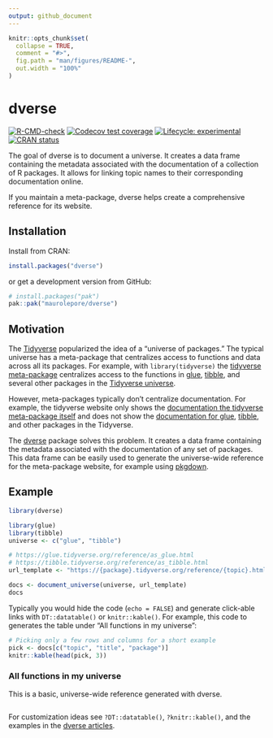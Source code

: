 ```yaml
---
output: github_document
---
```


<!-- README.md is generated from README.Rmd. Please edit that file -->

```r
knitr::opts_chunk$set(
  collapse = TRUE,
  comment = "#>",
  fig.path = "man/figures/README-",
  out.width = "100%"
)
```

# dverse

<!-- badges: start -->
[![R-CMD-check](https://github.com/maurolepore/dverse/actions/workflows/R-CMD-check.yaml/badge.svg)](https://github.com/maurolepore/dverse/actions/workflows/R-CMD-check.yaml)
[![Codecov test coverage](https://codecov.io/gh/maurolepore/dverse/graph/badge.svg)](https://app.codecov.io/gh/maurolepore/dverse)
[![Lifecycle: experimental](https://img.shields.io/badge/lifecycle-experimental-orange.svg)](https://lifecycle.r-lib.org/articles/stages.html#experimental)
[![CRAN status](https://www.r-pkg.org/badges/version/dverse)](https://CRAN.R-project.org/package=dverse)
<!-- badges: end -->

The goal of dverse is to document a universe. It creates a data frame containing
the metadata associated with the documentation of a collection of R packages. It
allows for linking topic names to their corresponding documentation online.

If you maintain a meta-package, dverse helps create a comprehensive reference
for its website.

## Installation

Install from CRAN:

``` r
install.packages("dverse")
```

or get a development version from GitHub:

``` r
# install.packages("pak")
pak::pak("maurolepore/dverse")
```

## Motivation

The [Tidyverse](https://www.tidyverse.org/) popularized the idea of a "universe
of packages." The typical universe has a meta-package that centralizes access to
functions and data across all its packages. For example, with `library(tidyverse)` the [tidyverse
meta-package](https://tidyverse.tidyverse.org/) centralizes access to the
functions in [glue](https://glue.tidyverse.org/),
[tibble](https://tibble.tidyverse.org/), and several other packages in the
[Tidyverse universe](https://www.tidyverse.org/).

However, meta-packages typically don't centralize documentation. For example,
the tidyverse website only shows the [documentation the tidyverse meta-package
itself](https://tidyverse.tidyverse.org/reference/index.html) and does not show
the [documentation for glue](https://glue.tidyverse.org/reference/index.html),
[tibble](https://tibble.tidyverse.org/reference/index.html), and other packages
in the Tidyverse.

The [dverse](https://maurolepore.github.io/dverse/) package solves this problem.
It creates a data frame containing the metadata associated with the
documentation of any set of packages. This data frame can be easily used to
generate the universe-wide reference for the meta-package website, for example
using [pkgdown](https://pkgdown.r-lib.org/).

## Example

```r
library(dverse)

library(glue)
library(tibble)
universe <- c("glue", "tibble")

# https://glue.tidyverse.org/reference/as_glue.html
# https://tibble.tidyverse.org/reference/as_tibble.html
url_template <- "https://{package}.tidyverse.org/reference/{topic}.html"

docs <- document_universe(universe, url_template)
docs
```

Typically you would hide the code (`echo = FALSE`) and generate click-able links
with `DT::datatable()` or `knitr::kable()`. For example, this code to generates
the table under "All functions in my universe":

```r
# Picking only a few rows and columns for a short example
pick <- docs[c("topic", "title", "package")]
knitr::kable(head(pick, 3))
```

### All functions in my universe

This is a basic, universe-wide reference generated with dverse.

```r

```

For customization ideas see `?DT::datatable()`, `?knitr::kable()`, and the
examples in the [dverse
articles](https://maurolepore.github.io/dverse/articles).
